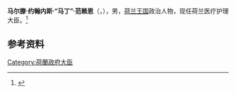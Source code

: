 {{Infobox officeholder
| honorific-prefix    = 
| name                = 马丁·范赖恩<br />Martin van Rijn
| image               = Martin van Rijn 2015 (1).jpg
| caption             =
| office              = {{tsl|en|List of Ministers of Health of the Netherlands||医疗护理大臣}}
| term_start          = 2020年3月20日
| term_end            = 2020年7月9日
| primeminister       = [[馬克·呂特|馬克·呂特]]
| predecessor         = [[布鲁诺·布鲁因斯|布鲁诺·布鲁因斯]]
| successor           = {{tsl|en|Tamara van Ark||Tamara van Ark}}
| office2             = {{tsl|en|List of Ministers of Health of the Netherlands||公共卫生、福利和体育部国务秘书}}
| term_start2         = 2012年11月5日
| term_end2           = 2017年10月26日
| primeminister2      = [[馬克·呂特|馬克·呂特]]
| predecessor2        = {{tsl|en|Marlies Veldhuijzen van Zanten||Marlies Veldhuijzen <br/> van Zanten}}
| successor2          = {{tsl|en|Paul Blokhuis||Paul Blokhuis}}
| birthname           = Maarten Johannes van Rijn
| birth_date          = {{Birth date and age|df=y|1956|02|07}}
| birth_place         = {{NED}}[[鹿特丹|鹿特丹]]
| death_date          = 
| death_place         = 
| nationality         = {{NED}}
| party               = [[工黨_(荷蘭)|工党]]
| spouse              = 
| children            = 
| residence           = {{NED}}[[鹿特丹|鹿特丹]]
| alma_mater          = [[鹿特丹伊拉斯姆斯大学|鹿特丹伊拉斯姆斯大学]] <br/> <small>([[经济学学士|经济学学士]], {{tsl|en|Master of Economics||Master of Economics}})</small>
| occupation          = [[政治人物|政治人物]]、[[商人|商人]]
| signature           = 
| website             = 
}}
'''马尔滕·约翰内斯·“马丁”·范赖恩'''（{{lang-nl|Maarten Johannes "Martin" van Rijn}}，{{bd|1956年|2月7日}}），男，[[荷兰王国|荷兰王国]]政治人物，现任荷兰医疗护理大臣。<ref>{{cite news |title=Labor party member appointed new Medical Care Minister |url=https://nltimes.nl/2020/03/20/labor-party-member-appointed-new-medical-care-minister |accessdate=2020-07-12|work=NL Times |date=20 March 2020 |language=en}}</ref>

== 参考资料 ==
{{reflist}}

{{荷兰人物小作品}}

{{Authority control}}
{{DEFAULTSORT:van Rijn}}

[[Category:荷蘭政府大臣|Category:荷蘭政府大臣]]